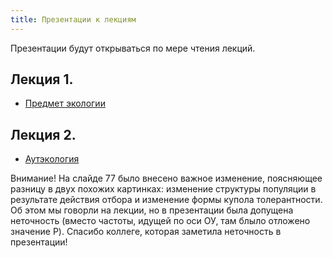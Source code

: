```yaml
---
title: Презентации к лекциям
---
```


Презентации будут открываться по мере чтения лекций.

<!-- ## Введение -->

<!-- - [Правила игры](Presentations/Lecture Introduction.pdf) -->

## Лекция 1.

- [Предмет экологии](Presentations//Lecture 1 2019 Предмет экологии .pdf)

## Лекция 2.

- [Аутэкология](Presentations//Lecture 1 2019 Аутэкология .pdf)

Внимание! На слайде 77 было внесено важное изменение, поясняющее разницу в двух похожих картинках: изменение структуры популяции в результате действия отбора и изменение формы купола толерантности. Об этом мы говорли на лекции, но в презентации была допущена неточность (вместо частоты, идущей по оси ОУ, там блыло отложено значение P). Спасибо коллеге, которая заметила неточность в презентации!

<!-- ## Лекция 3. -->

<!-- - [Демэкология](Presentations//Lecture 3.pdf) -->


<!-- ## Лекция 4. -->

<!-- - [Динамика популяции](Presentations//Lecture 4.pdf) -->


<!-- ## Лекция 5. -->

<!-- - [Взаимоотношения организмов (часть 1)](Presentations//Lecture 5.pdf) -->


<!-- ## Лекция 6. -->

<!-- - [Взаимоотношения организмов (часть 2)](Presentations//Lecture 6.pdf) -->

<!-- ## Лекция 7. -->

<!-- - [Конкурентные отношения](Presentations//Lecture 7.pdf) -->


<!-- ## Лекция 8. -->

<!-- - [Трофические связи](Presentations//Lecture 8.pdf) -->



<!-- ## Лекция 9. -->

<!-- - [Симбиозы](Presentations//Lecture 9.pdf) -->



<!-- ## Лекция 10. -->

<!-- - [Структура сообщества](Presentations//Lecture 10.pdf) -->


<!-- ## Лекция 11,  12 и 13. -->

<!-- - [Экосистемы и сукцессии](Presentations//Lecture11_12 Экосистема.pdf) -->


<!-- - [Экосистемы хорологические единицы](Presentations//Lecture 13 Экосистемы хорологические единицы.pdf) -->


<!-- ## Лекция про температуру -->

<!-- - [Температура](Presentations//Temperature living systems.pdf) -->



